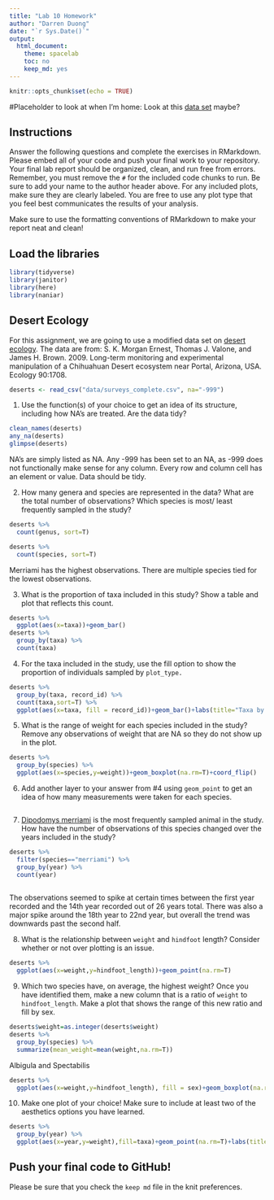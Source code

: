 ```yaml
---
title: "Lab 10 Homework"
author: "Darren Duong"
date: "`r Sys.Date()`"
output:
  html_document:
    theme: spacelab
    toc: no
    keep_md: yes
---
```


```r
knitr::opts_chunk$set(echo = TRUE)
```


#Placeholder to look at when I'm home:
Look at this [data set](https://www.kaggle.com/datasets/antaresnyc/human-gut-microbiome-with-asd) maybe? 

## Instructions
Answer the following questions and complete the exercises in RMarkdown. Please embed all of your code and push your final work to your repository. Your final lab report should be organized, clean, and run free from errors. Remember, you must remove the `#` for the included code chunks to run. Be sure to add your name to the author header above. For any included plots, make sure they are clearly labeled. You are free to use any plot type that you feel best communicates the results of your analysis.  

Make sure to use the formatting conventions of RMarkdown to make your report neat and clean!  

## Load the libraries
```r
library(tidyverse)
library(janitor)
library(here)
library(naniar)
``` 

## Desert Ecology
For this assignment, we are going to use a modified data set on [desert ecology](http://esapubs.org/archive/ecol/E090/118/). The data are from: S. K. Morgan Ernest, Thomas J. Valone, and James H. Brown. 2009. Long-term monitoring and experimental manipulation of a Chihuahuan Desert ecosystem near Portal, Arizona, USA. Ecology 90:1708.
```r
deserts <- read_csv("data/surveys_complete.csv", na="-999")
```

1. Use the function(s) of your choice to get an idea of its structure, including how NA's are treated. Are the data tidy?  

```r
clean_names(deserts)
any_na(deserts)
glimpse(deserts)
```
NA's are simply listed as NA. Any -999 has been set to an NA, as -999 does not functionally make sense for any column. Every row and column cell has an element or value. Data should be tidy.

2. How many genera and species are represented in the data? What are the total number of observations? Which species is most/ least frequently sampled in the study?

```r
deserts %>%
  count(genus, sort=T)

deserts %>%
  count(species, sort=T)

```
Merriami has the highest observations. There are multiple species tied for the lowest observations.

3. What is the proportion of taxa included in this study? Show a table and plot that reflects this count.

```r
deserts %>%
  ggplot(aes(x=taxa))+geom_bar()
deserts %>%
  group_by(taxa) %>%
  count(taxa)
```


4. For the taxa included in the study, use the fill option to show the proportion of individuals sampled by `plot_type.`

```r
deserts %>%
  group_by(taxa, record_id) %>%
  count(taxa,sort=T) %>%
  ggplot(aes(x=taxa, fill = record_id))+geom_bar()+labs(title="Taxa by Proportion", x = "Taxa", fill ="Record ID")
```


5. What is the range of weight for each species included in the study? Remove any observations of weight that are NA so they do not show up in the plot.

```r
deserts %>%
  group_by(species) %>%
  ggplot(aes(x=species,y=weight))+geom_boxplot(na.rm=T)+coord_flip()
```


6. Add another layer to your answer from #4 using `geom_point` to get an idea of how many measurements were taken for each species.

```r

```


7. [Dipodomys merriami](https://en.wikipedia.org/wiki/Merriam's_kangaroo_rat) is the most frequently sampled animal in the study. How have the number of observations of this species changed over the years included in the study?

```r
deserts %>%
  filter(species=="merriami") %>%
  group_by(year) %>%
  count(year)
  
```

The observations seemed to spike at certain times between the first year recorded and the 14th year recorded out of 26 years total. There was also a major spike around the 18th year to 22nd year, but overall the trend was downwards past the second half.

8. What is the relationship between `weight` and `hindfoot` length? Consider whether or not over plotting is an issue.

```r
deserts %>%
  ggplot(aes(x=weight,y=hindfoot_length))+geom_point(na.rm=T)
```


9. Which two species have, on average, the highest weight? Once you have identified them, make a new column that is a ratio of `weight` to `hindfoot_length`. Make a plot that shows the range of this new ratio and fill by sex.

```r
deserts$weight=as.integer(deserts$weight)
deserts %>%
  group_by(species) %>%
  summarize(mean_weight=mean(weight,na.rm=T))
```
Albigula and Spectabilis

```r
deserts %>%
  ggplot(aes(x=weight,y=hindfoot_length), fill = sex)+geom_boxplot(na.rm=T)+coord_flip()
```


10. Make one plot of your choice! Make sure to include at least two of the aesthetics options you have learned.

```r
deserts %>%
  group_by(year) %>%
  ggplot(aes(x=year,y=weight),fill=taxa)+geom_point(na.rm=T)+labs(title="Weight by Year",x="Year",fill="By Taxa")
```


## Push your final code to GitHub!
Please be sure that you check the `keep md` file in the knit preferences. 